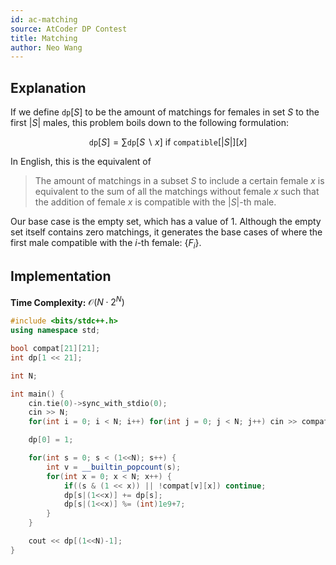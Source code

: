 ```yaml
---
id: ac-matching
source: AtCoder DP Contest
title: Matching
author: Neo Wang
---
```


## Explanation

If we define $\texttt{dp}[S]$ to be the amount of matchings for females in set
$S$ to the first $|S|$ males, this problem boils down to the following
formulation:

$$
\texttt{dp}[S] = \sum \texttt{dp}[S\backslash x]\: \text{if}\:  \texttt{compatible}[|S|][x]
$$

In English, this is the equivalent of

> The amount of matchings in a subset $S$ to include a certain female $x$ is
> equivalent to the sum of all the matchings without female $x$ such that the
> addition of female $x$ is compatible with the $|S|$-th male.

Our base case is the empty set, which has a value of $1$. Although the empty set
itself contains zero matchings, it generates the base cases of where the first
male compatible with the $i$-th female: $\{F_i\}$.

## Implementation

**Time Complexity:** $\mathcal{O}(N\cdot 2^N)$

```cpp
#include <bits/stdc++.h>
using namespace std;

bool compat[21][21];
int dp[1 << 21];

int N;

int main() {
	cin.tie(0)->sync_with_stdio(0);
	cin >> N;
	for(int i = 0; i < N; i++) for(int j = 0; j < N; j++) cin >> compat[i][j];

	dp[0] = 1;

	for(int s = 0; s < (1<<N); s++) {
		int v = __builtin_popcount(s);
		for(int x = 0; x < N; x++) {
			if((s & (1 << x)) || !compat[v][x]) continue;
			dp[s|(1<<x)] += dp[s];
			dp[s|(1<<x)] %= (int)1e9+7;
		}
	}

   	cout << dp[(1<<N)-1];
}
```
